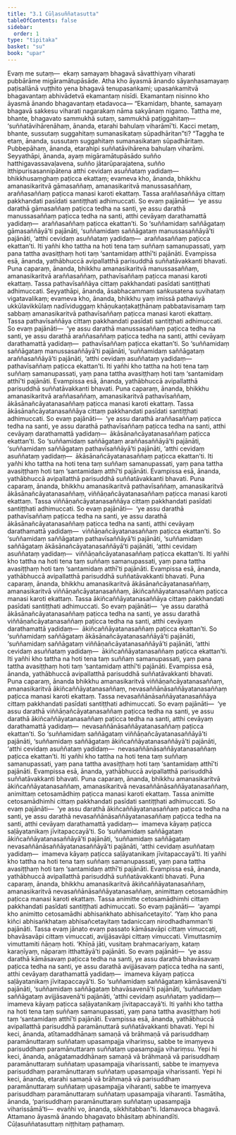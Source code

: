 ```yaml
---
title: "3.1 Cūḷasuññatasutta"
tableOfContents: false
sidebar:
  order: 1
type: "tipitaka"
basket: "su"
book: "upar"
---
```



<DynamicBreadcrumb />

<Division number="176" book="upar" bookNo="11" page="147">

<Paragraph number="496" book="upar">
Evaṃ me sutaṃ—  ekaṃ samayaṃ bhagavā sāvatthiyaṃ viharati pubbārāme migāramātupāsāde. Atha kho āyasmā ānando sāyanhasamayaṃ paṭisallānā vuṭṭhito yena bhagavā tenupasaṅkami; upasaṅkamitvā bhagavantaṃ abhivādetvā ekamantaṃ nisīdi. Ekamantaṃ nisinno kho āyasmā ānando bhagavantaṃ etadavoca—
</Paragraph>

<Paragraph number="497" book="upar">
“Ekamidaṃ, bhante, samayaṃ bhagavā sakkesu viharati nagarakaṃ nāma sakyānaṃ nigamo. Tattha me, bhante, bhagavato sammukhā sutaṃ, sammukhā paṭiggahitaṃ—  ‘suññatāvihārenāhaṃ, ānanda, etarahi bahulaṃ viharāmī’ti. Kacci metaṃ, bhante, sussutaṃ suggahitaṃ sumanasikataṃ sūpadhāritan”ti?
</Paragraph>

<Paragraph number="498" book="upar">
“Taggha te etaṃ, ānanda, sussutaṃ suggahitaṃ sumanasikataṃ sūpadhāritaṃ. Pubbepāhaṃ, ānanda, etarahipi suññatāvihārena bahulaṃ viharāmi. Seyyathāpi, ānanda, ayaṃ migāramātupāsādo suñño hatthigavassavaḷavena, suñño jātarūparajatena, suñño itthipurisasannipātena atthi cevidaṃ asuññataṃ yadidaṃ—  bhikkhusaṃghaṃ paṭicca ekattaṃ; evameva kho, ānanda, bhikkhu amanasikaritvā gāmasaññaṃ, amanasikaritvā manussasaññaṃ, araññasaññaṃ paṭicca manasi karoti ekattaṃ. Tassa araññasaññāya cittaṃ pakkhandati pasīdati santiṭṭhati adhimuccati. So evaṃ pajānāti—  ‘ye assu darathā gāmasaññaṃ paṭicca tedha na santi, ye assu darathā manussasaññaṃ paṭicca tedha na santi, atthi cevāyaṃ darathamattā yadidaṃ—  araññasaññaṃ paṭicca ekattan’ti. So ‘suññamidaṃ saññāgataṃ gāmasaññāyā’ti pajānāti, ‘suññamidaṃ saññāgataṃ manussasaññāyā’ti pajānāti, ‘atthi cevidaṃ asuññataṃ yadidaṃ—  araññasaññaṃ paṭicca ekattan’ti. Iti yañhi kho tattha na hoti tena taṃ suññaṃ samanupassati, yaṃ pana tattha avasiṭṭhaṃ hoti taṃ ‘santamidaṃ atthī’ti pajānāti. Evampissa esā, ānanda, yathābhuccā avipallatthā parisuddhā suññatāvakkanti bhavati.
</Paragraph>

</Division>
<Division number="177" book="upar" bookNo="11" page="147">

<Paragraph number="499" book="upar">
Puna caparaṃ, ānanda, bhikkhu amanasikaritvā manussasaññaṃ, amanasikaritvā araññasaññaṃ, pathavīsaññaṃ paṭicca manasi karoti ekattaṃ. Tassa pathavīsaññāya cittaṃ pakkhandati pasīdati santiṭṭhati adhimuccati. Seyyathāpi, ānanda, āsabhacammaṃ saṅkusatena suvihataṃ vigatavalikaṃ; evameva kho, ānanda, bhikkhu yaṃ imissā pathaviyā ukkūlavikkūlaṃ nadīviduggaṃ khāṇukaṇṭakaṭṭhānaṃ pabbatavisamaṃ taṃ sabbaṃ amanasikaritvā pathavīsaññaṃ paṭicca manasi karoti ekattaṃ. Tassa pathavīsaññāya cittaṃ pakkhandati pasīdati santiṭṭhati adhimuccati. So evaṃ pajānāti—  ‘ye assu darathā manussasaññaṃ paṭicca tedha na santi, ye assu darathā araññasaññaṃ paṭicca tedha na santi, atthi cevāyaṃ darathamattā yadidaṃ—  pathavīsaññaṃ paṭicca ekattan’ti. So ‘suññamidaṃ saññāgataṃ manussasaññāyā’ti pajānāti, ‘suññamidaṃ saññāgataṃ araññasaññāyā’ti pajānāti, ‘atthi cevidaṃ asuññataṃ yadidaṃ—  pathavīsaññaṃ paṭicca ekattan’ti. Iti yañhi kho tattha na hoti tena taṃ suññaṃ samanupassati, yaṃ pana tattha avasiṭṭhaṃ hoti taṃ ‘santamidaṃ atthī’ti pajānāti. Evampissa esā, ānanda, yathābhuccā avipallatthā parisuddhā suññatāvakkanti bhavati.
</Paragraph>

</Division>
<Division number="178" book="upar" bookNo="11" page="148">

<Paragraph number="500" book="upar">
Puna caparaṃ, ānanda, bhikkhu amanasikaritvā araññasaññaṃ, amanasikaritvā pathavīsaññaṃ, ākāsānañcāyatanasaññaṃ paṭicca manasi karoti ekattaṃ. Tassa ākāsānañcāyatanasaññāya cittaṃ pakkhandati pasīdati santiṭṭhati adhimuccati. So evaṃ pajānāti—  ‘ye assu darathā araññasaññaṃ paṭicca tedha na santi, ye assu darathā pathavīsaññaṃ paṭicca tedha na santi, atthi cevāyaṃ darathamattā yadidaṃ—  ākāsānañcāyatanasaññaṃ paṭicca ekattan’ti. So ‘suññamidaṃ saññāgataṃ araññasaññāyā’ti pajānāti, ‘suññamidaṃ saññāgataṃ pathavīsaññāyā’ti pajānāti, ‘atthi cevidaṃ asuññataṃ yadidaṃ—  ākāsānañcāyatanasaññaṃ paṭicca ekattan’ti. Iti yañhi kho tattha na hoti tena taṃ suññaṃ samanupassati, yaṃ pana tattha avasiṭṭhaṃ hoti taṃ ‘santamidaṃ atthī’ti pajānāti. Evampissa esā, ānanda, yathābhuccā avipallatthā parisuddhā suññatāvakkanti bhavati.
</Paragraph>

</Division>
<Division number="179" book="upar" bookNo="11" page="148">

<Paragraph number="501" book="upar">
Puna caparaṃ, ānanda, bhikkhu amanasikaritvā pathavīsaññaṃ, amanasikaritvā ākāsānañcāyatanasaññaṃ, viññāṇañcāyatanasaññaṃ paṭicca manasi karoti ekattaṃ. Tassa viññāṇañcāyatanasaññāya cittaṃ pakkhandati pasīdati santiṭṭhati adhimuccati. So evaṃ pajānāti—  ‘ye assu darathā pathavīsaññaṃ paṭicca tedha na santi, ye assu darathā ākāsānañcāyatanasaññaṃ paṭicca tedha na santi, atthi cevāyaṃ darathamattā yadidaṃ—  viññāṇañcāyatanasaññaṃ paṭicca ekattan’ti. So ‘suññamidaṃ saññāgataṃ pathavīsaññāyā’ti pajānāti, ‘suññamidaṃ saññāgataṃ ākāsānañcāyatanasaññāyā’ti pajānāti, ‘atthi cevidaṃ asuññataṃ yadidaṃ—  viññāṇañcāyatanasaññaṃ paṭicca ekattan’ti. Iti yañhi kho tattha na hoti tena taṃ suññaṃ samanupassati, yaṃ pana tattha avasiṭṭhaṃ hoti taṃ ‘santamidaṃ atthī’ti pajānāti. Evampissa esā, ānanda, yathābhuccā avipallatthā parisuddhā suññatāvakkanti bhavati.
</Paragraph>

</Division>
<Division number="180" book="upar" bookNo="11" page="149">

<Paragraph number="502" book="upar">
Puna caparaṃ, ānanda, bhikkhu amanasikaritvā ākāsānañcāyatanasaññaṃ, amanasikaritvā viññāṇañcāyatanasaññaṃ, ākiñcaññāyatanasaññaṃ paṭicca manasi karoti ekattaṃ. Tassa ākiñcaññāyatanasaññāya cittaṃ pakkhandati pasīdati santiṭṭhati adhimuccati. So evaṃ pajānāti—  ‘ye assu darathā ākāsānañcāyatanasaññaṃ paṭicca tedha na santi, ye assu darathā viññāṇañcāyatanasaññaṃ paṭicca tedha na santi, atthi cevāyaṃ darathamattā yadidaṃ—  ākiñcaññāyatanasaññaṃ paṭicca ekattan’ti. So ‘suññamidaṃ saññāgataṃ ākāsānañcāyatanasaññāyā’ti pajānāti, ‘suññamidaṃ saññāgataṃ viññāṇañcāyatanasaññāyā’ti pajānāti, ‘atthi cevidaṃ asuññataṃ yadidaṃ—  ākiñcaññāyatanasaññaṃ paṭicca ekattan’ti. Iti yañhi kho tattha na hoti tena taṃ suññaṃ samanupassati, yaṃ pana tattha avasiṭṭhaṃ hoti taṃ ‘santamidaṃ atthī’ti pajānāti. Evampissa esā, ānanda, yathābhuccā avipallatthā parisuddhā suññatāvakkanti bhavati.
</Paragraph>

</Division>
<Division number="181" book="upar" bookNo="11" page="149">

<Paragraph number="503" book="upar">
Puna caparaṃ, ānanda bhikkhu amanasikaritvā viññāṇañcāyatanasaññaṃ, amanasikaritvā ākiñcaññāyatanasaññaṃ, nevasaññānāsaññāyatanasaññaṃ paṭicca manasi karoti ekattaṃ. Tassa nevasaññānāsaññāyatanasaññāya cittaṃ pakkhandati pasīdati santiṭṭhati adhimuccati. So evaṃ pajānāti—  ‘ye assu darathā viññāṇañcāyatanasaññaṃ paṭicca tedha na santi, ye assu darathā ākiñcaññāyatanasaññaṃ paṭicca tedha na santi, atthi cevāyaṃ darathamattā yadidaṃ—  nevasaññānāsaññāyatanasaññaṃ paṭicca ekattan’ti. So ‘suññamidaṃ saññāgataṃ viññāṇañcāyatanasaññāyā’ti pajānāti, ‘suññamidaṃ saññāgataṃ ākiñcaññāyatanasaññāyā’ti pajānāti, ‘atthi cevidaṃ asuññataṃ yadidaṃ—  nevasaññānāsaññāyatanasaññaṃ paṭicca ekattan’ti. Iti yañhi kho tattha na hoti tena taṃ suññaṃ samanupassati, yaṃ pana tattha avasiṭṭhaṃ hoti taṃ ‘santamidaṃ atthī’ti pajānāti. Evampissa esā, ānanda, yathābhuccā avipallatthā parisuddhā suññatāvakkanti bhavati.
</Paragraph>

</Division>
<Division number="182" book="upar" bookNo="11" page="150">

<Paragraph number="504" book="upar">
Puna caparaṃ, ānanda, bhikkhu amanasikaritvā ākiñcaññāyatanasaññaṃ, amanasikaritvā nevasaññānāsaññāyatanasaññaṃ, animittaṃ cetosamādhiṃ paṭicca manasi karoti ekattaṃ. Tassa animitte cetosamādhimhi cittaṃ pakkhandati pasīdati santiṭṭhati adhimuccati. So evaṃ pajānāti—  ‘ye assu darathā ākiñcaññāyatanasaññaṃ paṭicca tedha na santi, ye assu darathā nevasaññānāsaññāyatanasaññaṃ paṭicca tedha na santi, atthi cevāyaṃ darathamattā yadidaṃ—  imameva kāyaṃ paṭicca saḷāyatanikaṃ jīvitapaccayā’ti. So ‘suññamidaṃ saññāgataṃ ākiñcaññāyatanasaññāyā’ti pajānāti, ‘suññamidaṃ saññāgataṃ nevasaññānāsaññāyatanasaññāyā’ti pajānāti, ‘atthi cevidaṃ asuññataṃ yadidaṃ—  imameva kāyaṃ paṭicca saḷāyatanikaṃ jīvitapaccayā’ti. Iti yañhi kho tattha na hoti tena taṃ suññaṃ samanupassati, yaṃ pana tattha avasiṭṭhaṃ hoti taṃ ‘santamidaṃ atthī’ti pajānāti. Evampissa esā, ānanda, yathābhuccā avipallatthā parisuddhā suññatāvakkanti bhavati.
</Paragraph>

</Division>
<Division number="183" book="upar" bookNo="11" page="150">

<Paragraph number="505" book="upar">
Puna caparaṃ, ānanda, bhikkhu amanasikaritvā ākiñcaññāyatanasaññaṃ, amanasikaritvā nevasaññānāsaññāyatanasaññaṃ, animittaṃ cetosamādhiṃ paṭicca manasi karoti ekattaṃ. Tassa animitte cetosamādhimhi cittaṃ pakkhandati pasīdati santiṭṭhati adhimuccati. So evaṃ pajānāti—  ‘ayampi kho animitto cetosamādhi abhisaṅkhato abhisañcetayito’. ‘Yaṃ kho pana kiñci abhisaṅkhataṃ abhisañcetayitaṃ tadaniccaṃ nirodhadhamman’ti pajānāti. Tassa evaṃ jānato evaṃ passato kāmāsavāpi cittaṃ vimuccati, bhavāsavāpi cittaṃ vimuccati, avijjāsavāpi cittaṃ vimuccati. Vimuttasmiṃ vimuttamiti ñāṇaṃ hoti. ‘Khīṇā jāti, vusitaṃ brahmacariyaṃ, kataṃ karaṇīyaṃ, nāparaṃ itthattāyā’ti pajānāti. So evaṃ pajānāti—  ‘ye assu darathā kāmāsavaṃ paṭicca tedha na santi, ye assu darathā bhavāsavaṃ paṭicca tedha na santi, ye assu darathā avijjāsavaṃ paṭicca tedha na santi, atthi cevāyaṃ darathamattā yadidaṃ—  imameva kāyaṃ paṭicca saḷāyatanikaṃ jīvitapaccayā’ti. So ‘suññamidaṃ saññāgataṃ kāmāsavenā’ti pajānāti, ‘suññamidaṃ saññāgataṃ bhavāsavenā’ti pajānāti, ‘suññamidaṃ saññāgataṃ avijjāsavenā’ti pajānāti, ‘atthi cevidaṃ asuññataṃ yadidaṃ—  imameva kāyaṃ paṭicca saḷāyatanikaṃ jīvitapaccayā’ti. Iti yañhi kho tattha na hoti tena taṃ suññaṃ samanupassati, yaṃ pana tattha avasiṭṭhaṃ hoti taṃ ‘santamidaṃ atthī’ti pajānāti. Evampissa esā, ānanda, yathābhuccā avipallatthā parisuddhā paramānuttarā suññatāvakkanti bhavati.
</Paragraph>

</Division>
<Division number="184" book="upar" bookNo="11" page="151">

<Paragraph number="506" book="upar">
Yepi hi keci, ānanda, atītamaddhānaṃ samaṇā vā brāhmaṇā vā parisuddhaṃ paramānuttaraṃ suññataṃ upasampajja vihariṃsu, sabbe te imaṃyeva parisuddhaṃ paramānuttaraṃ suññataṃ upasampajja vihariṃsu. Yepi hi keci, ānanda, anāgatamaddhānaṃ samaṇā vā brāhmaṇā vā parisuddhaṃ paramānuttaraṃ suññataṃ upasampajja viharissanti, sabbe te imaṃyeva parisuddhaṃ paramānuttaraṃ suññataṃ upasampajja viharissanti. Yepi hi keci, ānanda, etarahi samaṇā vā brāhmaṇā vā parisuddhaṃ paramānuttaraṃ suññataṃ upasampajja viharanti, sabbe te imaṃyeva parisuddhaṃ paramānuttaraṃ suññataṃ upasampajja viharanti. Tasmātiha, ānanda, ‘parisuddhaṃ paramānuttaraṃ suññataṃ upasampajja viharissāmā’ti—  evañhi vo, ānanda, sikkhitabban”ti.
</Paragraph>

<Paragraph number="507" book="upar">
Idamavoca bhagavā. Attamano āyasmā ānando bhagavato bhāsitaṃ abhinandīti.

</Paragraph>
</Division>

<Paragraph number="508" type="center" book="upar">
Cūḷasuññatasuttaṃ niṭṭhitaṃ paṭhamaṃ.
</Paragraph>